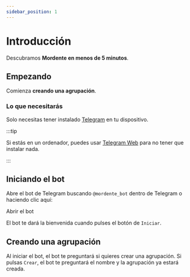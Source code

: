 ```yaml
---
sidebar_position: 1
---
```



# Introducción

Descubramos **Mordente en menos de 5 minutos**.

## Empezando

Comienza **creando una agrupación**.

### Lo que necesitarás

Solo necesitas tener instalado [Telegram](https://telegram.org/dl) en tu dispositivo.

:::tip

Si estás en un ordenador, puedes usar [Telegram Web](https://web.telegram.org/) para no tener que instalar nada.

:::

## Iniciando el bot

Abre el bot de Telegram buscando `@mordente_bot` dentro de Telegram o haciendo clic aquí:

<div style={{ display: "flex" }}>
  <Link
    className="button button--primary button--lg"
    style={{ margin: "0 auto 1rem" }}
    href={BOT_URL}
  >
    Abrir el bot
  </Link>
</div>

El bot te dará la bienvenida cuando pulses el botón de `Iniciar`.

## Creando una agrupación

Al iniciar el bot, el bot te preguntará si quieres crear una agrupación. Si pulsas `Crear`, el bot te preguntará el nombre y la agrupación ya estará creada.
